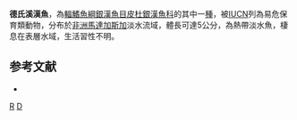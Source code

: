 {{Speciesbox 
| taxon = Rheocles derhami
| status = VU
| status_system = IUCN3.1
| authority = [[Stiassny|Stiassny]] & [[Rodriguez|Rodriguez]], 2001
| synonyms = 
}}
'''德氏溪漢魚'''，為[[輻鰭魚綱|輻鰭魚綱]][[銀漢魚目|銀漢魚目]][[皮杜銀漢魚科|皮杜銀漢魚科]]的其中一[[種|種]]，被[[IUCN|IUCN]]列為易危保育類動物，分布於[[非洲|非洲]][[馬達加斯加|馬達加斯加]]淡水流域，體長可達5公分，為熱帶淡水魚，棲息在表層水域，生活習性不明。

==参考文献==
*{{FishBase_species|genus=Rheocles|species=derhami|year=2016|month=5}}

{{Taxonbar}}

[[Category:2001年描述的鱼类|R]]
[[Category:溪漢魚屬|D]]